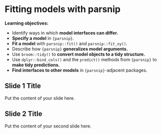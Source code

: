 # Fitting models with parsnip

**Learning objectives:**

- Identify ways in which **model interfaces can differ.**
- **Specify a model** in `{parsnip}`.
- **Fit a model** with `parsnip::fit()` and `parsnip::fit_xy()`.
- Describe how `{parsnip}` **generalizes model arguments.**
- Use `broom::tidy()` to **convert model objects to a tidy structure.**
- Use `dplyr::bind_cols()` and the `predict()` methods from `{parsnip}` to **make tidy predictions. **
- **Find interfaces to other models** in `{parsnip}`-adjacent packages. 

## Slide 1 Title

Put the content of your slide here.

## Slide 2 Title

Put the content of your second slide here.
